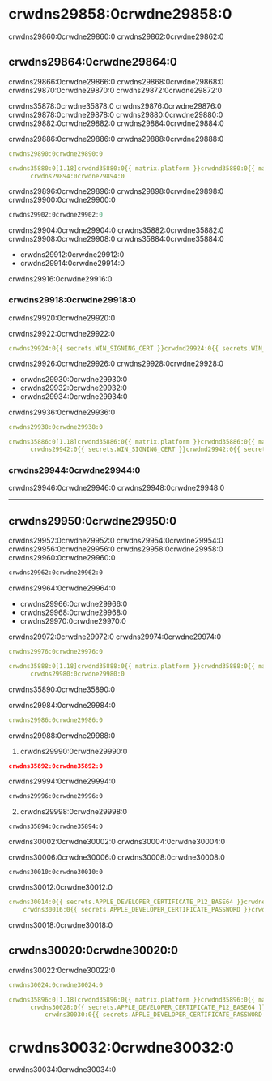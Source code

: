 # crwdns29858:0crwdne29858:0

crwdns29860:0crwdne29860:0 crwdns29862:0crwdne29862:0

## crwdns29864:0crwdne29864:0

crwdns29866:0crwdne29866:0 crwdns29868:0crwdne29868:0 crwdns29870:0crwdne29870:0 crwdns29872:0crwdne29872:0

crwdns35878:0crwdne35878:0 crwdns29876:0crwdne29876:0 crwdns29878:0crwdne29878:0 crwdns29880:0crwdne29880:0 crwdns29882:0crwdne29882:0 crwdns29884:0crwdne29884:0

crwdns29886:0crwdne29886:0 crwdns29888:0crwdne29888:0

```yaml
crwdns29890:0crwdne29890:0

crwdns35880:0[1.18]crwdnd35880:0{{ matrix.platform }}crwdnd35880:0{{ matrix.go-version }}crwdne35880:0
      crwdns29894:0crwdne29894:0
```

crwdns29896:0crwdne29896:0 crwdns29898:0crwdne29898:0 crwdns29900:0crwdne29900:0

```PowerShell
crwdns29902:0crwdne29902:0
```

crwdns29904:0crwdne29904:0 crwdns35882:0crwdne35882:0 crwdns29908:0crwdne29908:0 crwdns35884:0crwdne35884:0

- crwdns29912:0crwdne29912:0
- crwdns29914:0crwdne29914:0

crwdns29916:0crwdne29916:0

### crwdns29918:0crwdne29918:0

crwdns29920:0crwdne29920:0

crwdns29922:0crwdne29922:0

```yaml
crwdns29924:0{{ secrets.WIN_SIGNING_CERT }}crwdnd29924:0{{ secrets.WIN_SIGNING_CERT_PASSWORD }}crwdne29924:0

```

crwdns29926:0crwdne29926:0 crwdns29928:0crwdne29928:0

- crwdns29930:0crwdne29930:0
- crwdns29932:0crwdne29932:0
- crwdns29934:0crwdne29934:0

crwdns29936:0crwdne29936:0

```yaml
crwdns29938:0crwdne29938:0

crwdns35886:0[1.18]crwdnd35886:0{{ matrix.platform }}crwdnd35886:0{{ matrix.go-version }}crwdne35886:0
      crwdns29942:0{{ secrets.WIN_SIGNING_CERT }}crwdnd29942:0{{ secrets.WIN_SIGNING_CERT_PASSWORD }}crwdne29942:0
```

### crwdns29944:0crwdne29944:0

crwdns29946:0crwdne29946:0 crwdns29948:0crwdne29948:0

---

## crwdns29950:0crwdne29950:0

crwdns29952:0crwdne29952:0 crwdns29954:0crwdne29954:0 crwdns29956:0crwdne29956:0 crwdns29958:0crwdne29958:0 crwdns29960:0crwdne29960:0

```bash
crwdns29962:0crwdne29962:0
```

crwdns29964:0crwdne29964:0

- crwdns29966:0crwdne29966:0
- crwdns29968:0crwdne29968:0
- crwdns29970:0crwdne29970:0

crwdns29972:0crwdne29972:0 crwdns29974:0crwdne29974:0

```yaml
crwdns29976:0crwdne29976:0

crwdns35888:0[1.18]crwdnd35888:0{{ matrix.platform }}crwdnd35888:0{{ matrix.go-version }}crwdne35888:0
      crwdns29980:0crwdne29980:0
```

crwdns35890:0crwdne35890:0

crwdns29984:0crwdne29984:0

```yaml
crwdns29986:0crwdne29986:0
```

crwdns29988:0crwdne29988:0

1. crwdns29990:0crwdne29990:0

```json
crwdns35892:0crwdne35892:0
```

crwdns29994:0crwdne29994:0

```bash
crwdns29996:0crwdne29996:0
```

2. crwdns29998:0crwdne29998:0

```plist
crwdns35894:0crwdne35894:0
```

crwdns30002:0crwdne30002:0 crwdns30004:0crwdne30004:0

crwdns30006:0crwdne30006:0 crwdns30008:0crwdne30008:0

```plist
crwdns30010:0crwdne30010:0
```

crwdns30012:0crwdne30012:0

```yaml
crwdns30014:0{{ secrets.APPLE_DEVELOPER_CERTIFICATE_P12_BASE64 }}crwdne30014:0
    crwdns30016:0{{ secrets.APPLE_DEVELOPER_CERTIFICATE_PASSWORD }}crwdne30016:0
```

crwdns30018:0crwdne30018:0

## crwdns30020:0crwdne30020:0

crwdns30022:0crwdne30022:0

```yaml
crwdns30024:0crwdne30024:0

crwdns35896:0[1.18]crwdnd35896:0{{ matrix.platform }}crwdnd35896:0{{ matrix.go-version }}crwdne35896:0
      crwdns30028:0{{ secrets.APPLE_DEVELOPER_CERTIFICATE_P12_BASE64 }}crwdne30028:0
          crwdns30030:0{{ secrets.APPLE_DEVELOPER_CERTIFICATE_PASSWORD }}crwdnd30030:0{{ secrets.WIN_SIGNING_CERT }}crwdnd30030:0{{ secrets.WIN_SIGNING_CERT_PASSWORD }}crwdne30030:0
```

# crwdns30032:0crwdne30032:0

crwdns30034:0crwdne30034:0
